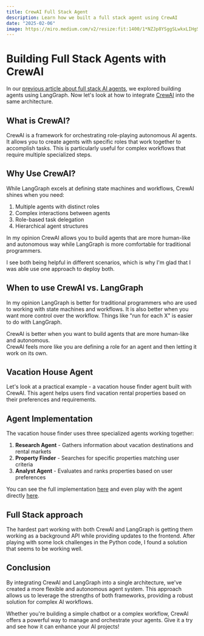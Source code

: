 ```yaml
---
title: CrewAI Full Stack Agent
description: Learn how we built a full stack agent using CrewAI
date: "2025-02-06"
image: https://miro.medium.com/v2/resize:fit:1400/1*NZJp8YSggSLwkxLIHgSwWg.png
---
```


# Building Full Stack Agents with CrewAI

In our [previous article about full stack AI agents](/posts/full-stack-ai-agents), we explored building agents using LangGraph. Now let's look at how to integrate [CrewAI](https://www.crewai.com/) into the same architecture.

## What is CrewAI?

CrewAI is a framework for orchestrating role-playing autonomous AI agents. It allows you to create agents with specific roles that work together to accomplish tasks. This is particularly useful for complex workflows that require multiple specialized steps.

## Why Use CrewAI?

While LangGraph excels at defining state machines and workflows, CrewAI shines when you need:

1. Multiple agents with distinct roles
2. Complex interactions between agents
3. Role-based task delegation
4. Hierarchical agent structures

In my opinion CrewAI allows you to build agents that are more human-like and autonomous way while LangGraph 
is more comfortable for traditional programmers.

I see both being helpful in different scenarios, which is why I'm glad that I was able use one approach to deploy both.

## When to use CrewAI vs. LangGraph

In my opinion LangGraph is better for traditional programmers who are used to working with state machines and workflows.
It is also better when you want more control over the workflow.  Things like "run for each X" is easier to do with LangGraph.

CrewAI is better when you want to build agents that are more human-like and autonomous.  
CrewAI feels more like you are defining a role for an agent and then letting it work on its own.


## Vacation House Agent

Let's look at a practical example - a vacation house finder agent built with CrewAI. This agent helps users find vacation rental properties based on their preferences and requirements.

## Agent Implementation

The vacation house finder uses three specialized agents working together:

1. **Research Agent** - Gathers information about vacation destinations and rental markets
2. **Property Finder** - Searches for specific properties matching user criteria  
3. **Analyst Agent** - Evaluates and ranks properties based on user preferences

You can see the full implementation [here](https://github.com/apsquared/lg-agents/tree/main/src/crew_agents/vacation_house_agent) 
and even play with the agent directly [here](https://www.apsquared.co/tools/vacation-house-agent).

## Full Stack approach

The hardest part working with both CrewAI and LangGraph is getting them working as a background API while providing updates to the frontend.
After playing with some lock challenges in the Python code, I found a solution that seems to be working well.  

## Conclusion

By integrating CrewAI and LangGraph into a single architecture, we've created a more flexible and autonomous agent system. This approach allows us to leverage the strengths of both frameworks, providing a robust solution for complex AI workflows.

Whether you're building a simple chatbot or a complex workflow, CrewAI offers a powerful way to manage and orchestrate your agents. Give it a try and see how it can enhance your AI projects!
